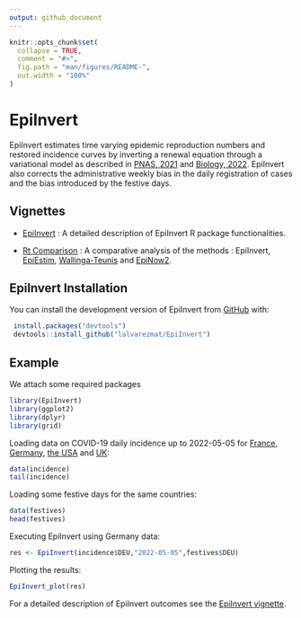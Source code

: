 ```yaml
---
output: github_document
---
```


<!-- README.md is generated from README.Rmd. Please edit that file -->

```r
knitr::opts_chunk$set(
  collapse = TRUE,
  comment = "#>",
  fig.path = "man/figures/README-",
  out.width = "100%"
)
```

# EpiInvert

<!-- badges: start -->
<!-- badges: end -->

EpiInvert estimates time varying epidemic reproduction numbers and restored 
incidence curves by inverting a renewal equation through a variational model as 
described in 
[PNAS, 2021](https://www.pnas.org/doi/10.1073/pnas.2105112118) and 
[Biology, 2022](https://www.mdpi.com/2079-7737/11/4/540). 
EpiInvert also corrects the administrative weekly bias in the daily registration 
of cases and the bias introduced by the festive days. 

## Vignettes

* [EpiInvert](https://ctim.ulpgc.es/covid19/EpiInvertVignette.html) :
A detailed description of EpiInvert R package functionalities.

* [Rt Comparison](https://ctim.ulpgc.es/covid19/RtComparison.html) : 
A comparative analysis of the methods : EpiInvert, 
[EpiEstim](https://cran.r-project.org/web/packages/EpiEstim), 
[Wallinga-Teunis](https://academic.oup.com/aje/article/160/6/509/79472)
and 
[EpiNow2](https://cran.r-project.org/web/packages/EpiNow2).


## EpiInvert Installation

You can install the development version of EpiInvert from [GitHub](https://github.com/) with:

```r
 install.packages("devtools")
 devtools::install_github("lalvarezmat/EpiInvert")
```

## Example
We attach some required packages
```r
library(EpiInvert)
library(ggplot2)
library(dplyr)
library(grid)
```  

Loading data on COVID-19 daily incidence up to 2022-05-05 for 
[France](https://www.santepubliquefrance.fr/dossiers/coronavirus-covid-19/coronavirus-chiffres-cles-et-evolution-de-la-covid-19-en-france-et-dans-le-monde), 
[Germany](https://experience.arcgis.com/experience/478220a4c454480e823b17327b2bf1d4), 
[the USA](https://ourworldindata.org/coronavirus-source-data) 
and [UK](https://ourworldindata.org/coronavirus-source-data): 
```r
data(incidence)
tail(incidence)
```

Loading some festive days for the same countries: 
```r
data(festives)
head(festives)
```

Executing EpiInvert using Germany data:
```r
res <- EpiInvert(incidence$DEU,"2022-05-05",festives$DEU)
```

Plotting the results: 
```r
EpiInvert_plot(res)

```

For a detailed description of EpiInvert outcomes see the [EpiInvert vignette](https://ctim.ulpgc.es/covid19/EpiInvertVignette.html). 



